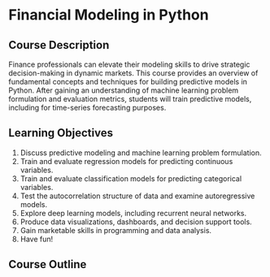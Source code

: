 
# Financial Modeling in Python

## Course Description

Finance professionals can elevate their modeling skills to drive strategic decision-making in dynamic markets. This course provides an overview of fundamental concepts and techniques for building predictive models in Python. After gaining an understanding of machine learning problem formulation and evaluation metrics, students will train predictive models, including for time-series forecasting purposes.

## Learning Objectives

1. Discuss predictive modeling and machine learning problem formulation.
1. Train and evaluate regression models for predicting continuous variables.
1. Train and evaluate classification models for predicting categorical variables.
2. Test the autocorrelation structure of data and examine autoregressive models.
3. Explore deep learning models, including recurrent neural networks.
4. Produce data visualizations, dashboards, and decision support tools.
5. Gain marketable skills in programming and data analysis.
6. Have fun!

## Course Outline
